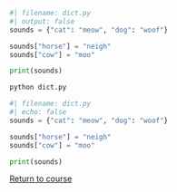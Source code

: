 ```python
#| filename: dict.py
#| output: false
sounds = {"cat": "meow", "dog": "woof"}

sounds["horse"] = "neigh"
sounds["cow"] = "moo"

print(sounds)

```

```.bash
python dict.py
```

```python
#| filename: dict.py
#| echo: false
sounds = {"cat": "meow", "dog": "woof"}

sounds["horse"] = "neigh"
sounds["cow"] = "moo"

print(sounds)
```

[Return to course](../pages/06-dictionaries.qmd#exercise-2)